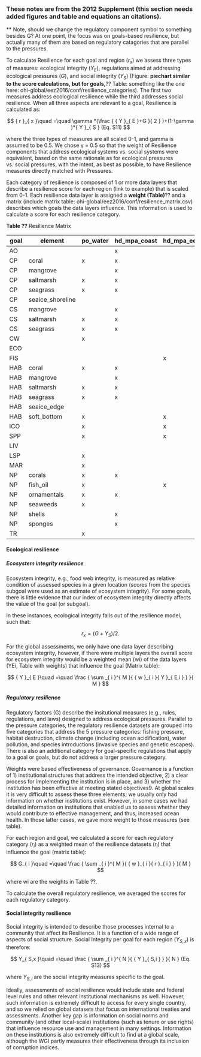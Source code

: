 ### These notes are from the 2012 Supplement (this section needs added figures and table and equations an citations).


** Note, should we change the regulatory component symbol to something besides G?  At one point, the focus was on goals-based resilience, but actually many of them are based on regulatory catagories that are parallel to the pressures.

To calculate Resilience for each goal and region ($r_{x}$) we assess three types of measures: ecological integrity ($Y_{E}$), regulations aimed at addressing ecological pressures ($G$), and social integrity ($Y_{S}$) (Figure: **piechart similar to the score calculations, but for goals,**?? Table: something like the one here: ohi-global/eez2016/conf/resilience_categories).  The first two measures address ecological resilience while the third addresses social resilience. When all three aspects are relevant to a goal, Resilience is calculated as:

$$
{ r }_{ x }\quad =\quad \gamma *(\frac { { Y }_{ E }+G }{ 2 } )+(1-\gamma )*{ Y }_{ S } (Eq. S11)
$$

where the three types of measures are all scaled 0-1, and gamma is assumed to be 0.5. We chose γ = 0.5 so that the weight of Resilience components
that address ecological systems vs. social systems were equivalent, based on the same rationale as for ecological pressures vs. social pressures, with the intent, as best as possible, to have Resilience measures directly matched with Pressures.

Each category of resilience is composed of 1 or more data layers that describe a resilience score for each region (link to example) that is scaled from 0-1.  Each resilience data layer is assigned a **weight (Table)**?? and a matrix (include matrix table: ohi-global/eez2016/conf/resilience_matrix.csv) describes which goals the data layers influence.  This information is used to calculate a score for each resilience category.     

**Table ??** Resilience Matrix 

| goal | element          | po_water | hd_mpa_coast | hd_mpa_eez | hd_habitat | sp_alien_species | fp_mpa_coast | fp_mpa_eez | fp_habitat | fp_mora | fp_mora_artisanal | g_tourism | g_mariculture | g_msi_gov | g_cites | species_diversity_3nm | species_diversity_eez | wgi_all | res_spi | li_gci | li_sector_evenness |
|------|------------------|----------|--------------|------------|------------|------------------|--------------|------------|------------|---------|-------------------|-----------|---------------|-----------|---------|-----------------------|-----------------------|---------|---------|--------|--------------------|
| AO   |    |   | x     |     | x   |    | x     |     | x   | x       |     |    |        |    |  | x       |         | x       | x       | |      |
| CP   | coral     | x | x     |     | x   |    |       |     |     |  |     |    |        |    |  |         |         | x       | x       | |      |
| CP   | mangrove  |   | x     |     | x   |    |       |     |     |  |     |    |        |    |  |         |         | x       | x       | |      |
| CP   | saltmarsh | x | x     |     | x   |    |       |     |     |  |     |    |        |    |  |         |         | x       | x       | |      |
| CP   | seagrass  | x | x     |     | x   |    |       |     |     |  |     |    |        |    |  |         |         | x       | x       | |      |
| CP   | seaice_shoreline |   |       |     |     |    |       |     |     |  |     |    |        |    |  |         |         | x       | x       | |      |
| CS   | mangrove  |   | x     |     | x   |    |       |     |     |  |     |    |        |    |  |         |         | x       | x       | |      |
| CS   | saltmarsh | x | x     |     | x   |    |       |     |     |  |     |    |        |    |  |         |         | x       | x       | |      |
| CS   | seagrass  | x | x     |     | x   |    |       |     |     |  |     |    |        |    |  |         |         | x       | x       | |      |
| CW   |    | x |       |     |     |    |       |     |     |  |     |    |        |    |  |         |         | x       | x       | |      |
| ECO  |    |   |       |     |     |    |       |     |     |  |     |    |        |    |  |         |         | x       | x       | x      |      |
| FIS  |    |   |       | x   | x   |    |       | x   | x   | x       | x   |    |        |    |  |         | x       | x       | x       | |      |
| HAB  | coral     | x | x     |     | x   |    | x     |     | x   |  | x   | x  | x      |    |  | x       |         | x       | x       | |      |
| HAB  | mangrove  |   | x     |     | x   |    |       |     |     |  |     | x  | x      |    |  | x       |         | x       | x       | |      |
| HAB  | saltmarsh | x | x     |     | x   |    |       |     |     |  |     | x  | x      |    |  | x       |         | x       | x       | |      |
| HAB  | seagrass | x | x     |     | x   |    |       |     |     |  |     | x  | x      |    |  | x       |         | x       | x       | |      |
| HAB  | seaice_edge |   |       |     |     |    |       |     |     |  |     | x  | x      |    |  |         | x       | x       | x       | |      |
| HAB  | soft_bottom      | x |       | x   | x   |    |       | x   | x   | x       |     | x  | x      |    |  |         | x       | x       | x       | |      |
| ICO  |    | x |   | x   | x   |    |       | x   | x   | x       | x   |    |        |    | x       |         | x       | x       | x       | |      |
| SPP  |    | x |       | x   | x   |    |       | x   | x   | x       | x   | x  | x      |    | x       |         |         | x       | x       | |      |
| LIV  |    |   |       |     |     |    |       |     |     |  |     |    |        |    |  |         |         | x       | x       | x      | x    |
| LSP  |    | x |       |     | x   |    |       |     |     |  |     |    |        |    |  |         |         | x       | x       | |      |
| MAR  |    | x |       |     |     |    |       |     |     |  |     |    | x      | x  |  |         |         | x       | x       | |      |
| NP   | corals | x | x     |     | x   |    |       |     |     |  |     |    |        |    | x       | x       |         | x       | x       | |      |
| NP   | fish_oil | x |       | x   | x   |    |       | x   | x   | x       |     |    |        |    | x       |         | x       | x       | x       | |      |
| NP   | ornamentals  | x | x     |     | x   |    | x     |     | x   |  | x   |    |        |    | x       | x       |         | x       | x       | |      |
| NP   | seaweeds | x |       |     |     |    |       |     |     |  |     |    |        |    | x       | x       |         | x       | x       | |      |
| NP   | shells |   | x     |     | x   |    |       |     |     |  |     |    |        |    | x       | x       |         | x       | x       | |      |
| NP   | sponges |   | x     |     | x   |    |       |     |     |  |     |    |        |    | x       | x       |         | x       | x       | |      |
| TR   |    | x |       |     |     |    |       |     |     |  |     |    |        |    |  |         |         | x       | x       | |      |

#### Ecological resilience

##### Ecosystem integrity resilience 

Ecosystem integrity, e.g., food web integrity, is measured as relative condition of assessed species in a given location (scores from the species subgoal were used as an estimate of ecosystem integrity). For some goals, there is little evidence that our index of ecosystem integrity directly affects the value of the goal (or subgoal). 

In these instances, ecological integrity falls out of the resilience model, such that:

$$
r_{x} = (G + Y_{S})/2.  
$$

For the global assessments, we only have one data layer describing ecosystem integrity, however, if there were multiple layers the overall score for ecosystem integrity would be a weighted mean (wi) of the data layers (YEi, Table with weights) that influence the goal (Matrix table):

$$
{ Y }_{ E }\quad =\quad \frac { \sum _{ i }^{ M }{ { w }_{ i }{ Y }_{ E,i } }  }{ M } 
$$


##### Regulatory resilience
Regulatory factors (G)  describe the insitutional measures (e.g., rules, regulations, and laws) designed to address ecological pressures. Parallel to the pressure categories, the regulatory resilience datasets are grouped into five categories that address the 5 pressure categories: fishing pressure, habitat destruction, climate change (including ocean acidification), water pollution, and species introductions (invasive species and genetic escapes). There is also an additional category for goal-specific regulations that apply to a goal or goals, but do not address a larger pressure category.  

Weights were based effectiveness of governance. Governance is a function of 1) institutional structures that address the intended objective, 2) a clear process for implementing the institution is in place, and 3) whether the institution has been effective at meeting stated objectives9. At global scales it is very difficult to assess these three elements; we usually only had information on whether institutions exist. However, in some cases we had detailed information on institutions that enabled us to assess whether they would contribute to effective management, and thus, increased ocean health. In those latter cases, we gave more weight to those measures (see table). 

For each region and goal, we calculated a score for each regulatory category ($r_{i}$) as a weighted mean of the resilience datasets ($r_{i}$) that influence the goal (matrix table):

$$
G_{ i }\quad =\quad \frac { \sum _{ i }^{ M }{ { w }_{ i }{ r }_{ i } }  }{ M } 
$$

where wi are the weights in Table ??.

To calculate the overall regulatory resilience, we averaged the scores for each regulatory category.  

#### Social integrity resilience

Social integrity is intended to describe those
processes internal to a community that affect its
Resilience. It is a function of a wide range of
aspects of social structure. Social Integrity per goal for each region ($Y_{S,x}$) is therefore:

 $$
 Y_{ S,x }\quad =\quad \frac { \sum _{ i }^{ N }{ { Y }_{ S,i } }  }{ N } (Eq. S13)
 $$
 
where $Y_{S,i}$ are the social integrity measures specific
to the goal.

Ideally, assessments of social resilience would include state and federal level rules and other relevant institutional mechanisms as well.
However, such information is extremely difficult to access for every single country, and so we relied on global datasets that focus on international treaties and assessments. Another key gap is information on social norms and community (and other local-scale) institutions (such as tenure or use rights) that influence resource use and management in many settings. Information on these institutions is also extremely difficult to find at a global scale, although the WGI partly measures their effectiveness through its inclusion of corruption indices.

